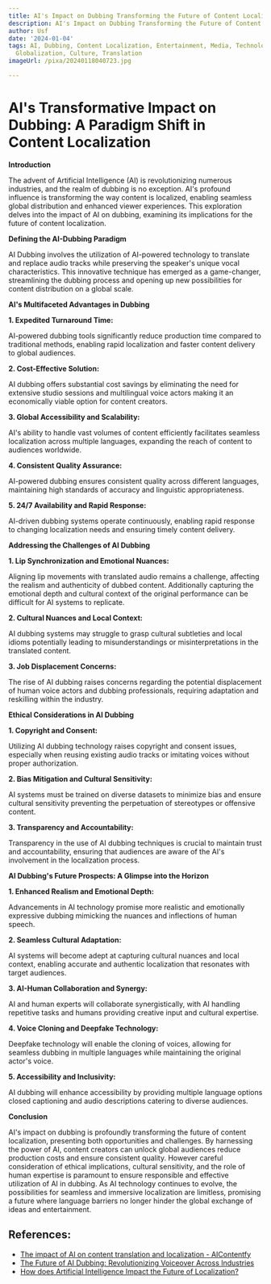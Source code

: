 ```yaml
---
title: AI's Impact on Dubbing Transforming the Future of Content Localization
description: AI's Impact on Dubbing Transforming the Future of Content Localization
author: Usf
date: '2024-01-04'
tags: AI, Dubbing, Content Localization, Entertainment, Media, Technology, Innovation,
  Globalization, Culture, Translation
imageUrl: /pixa/20240118040723.jpg

---
```

# AI's Transformative  Impact on Dubbing: A Paradigm Shift in Content Localization

**Introduction**

The advent of Artificial Intelligence (AI) is revolutionizing numerous industries, and the realm of dubbing  is no exception. AI's profound influence is transforming  the way content is localized, enabling seamless global distribution and enhanced viewer experiences. This exploration delves into the impact  of AI on dubbing, examining its implications for the future of content localization.

**Defining  the AI-Dubbing Paradigm**

AI Dubbing involves the  utilization of AI-powered  technology  to translate  and replace audio tracks  while preserving the speaker's unique vocal  characteristics. This innovative technique has emerged as a game-changer, streamlining the dubbing process and opening up new  possibilities for content distribution on a global scale.

**AI's Multifaceted Advantages in Dubbing**

**1. Expedited Turnaround  Time:**

AI-powered dubbing tools significantly  reduce production time compared to traditional methods, enabling rapid localization and faster content delivery to global  audiences.

**2. Cost-Effective Solution:**

AI dubbing offers substantial cost savings by eliminating the need for extensive studio sessions and multilingual voice actors making it an economically viable option for  content creators.

**3. Global Accessibility and Scalability:**

AI's ability to handle  vast  volumes of content  efficiently facilitates seamless localization across  multiple languages, expanding the reach of content to  audiences worldwide.

**4. Consistent Quality Assurance:**

AI-powered dubbing ensures consistent quality across different languages, maintaining high standards of accuracy and linguistic appropriateness.

**5. 24/7 Availability and  Rapid  Response:**

AI-driven dubbing systems operate continuously, enabling rapid response to  changing localization  needs and ensuring timely content  delivery.

**Addressing the Challenges of AI Dubbing**

**1. Lip Synchronization and Emotional Nuances:**

Aligning lip movements with translated audio remains a challenge, affecting  the realism and authenticity of dubbed content. Additionally capturing  the emotional depth and cultural  context of the original performance can  be difficult for AI systems to replicate.

**2. Cultural Nuances and Local Context:**

AI dubbing systems may struggle to  grasp cultural subtleties and local idioms potentially leading to misunderstandings or misinterpretations in the translated content.

**3. Job Displacement Concerns:**

The rise of AI dubbing raises  concerns regarding the potential displacement  of human voice  actors and dubbing  professionals, requiring adaptation and reskilling within the industry.

**Ethical Considerations in AI Dubbing**

**1. Copyright  and  Consent:**

Utilizing AI dubbing technology raises copyright and consent issues, especially when reusing existing audio tracks or imitating voices without proper authorization.

**2. Bias Mitigation and Cultural Sensitivity:**

AI systems must be trained on diverse datasets to minimize bias and ensure cultural sensitivity preventing the perpetuation of stereotypes or offensive content.

**3. Transparency and Accountability:**

Transparency  in the use of AI  dubbing techniques is crucial to maintain trust and accountability, ensuring that audiences are aware of the AI's involvement in the localization process.

**AI Dubbing's Future Prospects: A  Glimpse into the Horizon**

**1. Enhanced Realism and Emotional Depth:**

Advancements  in AI technology promise more realistic and emotionally expressive  dubbing mimicking  the nuances and inflections of human speech.

**2. Seamless Cultural Adaptation:**

AI systems will become adept at capturing cultural nuances and local context, enabling accurate and authentic localization that resonates  with target audiences.

**3. AI-Human Collaboration and  Synergy:**

AI  and human experts will collaborate synergistically, with AI handling repetitive tasks and humans providing  creative input  and cultural expertise.

**4. Voice Cloning and  Deepfake Technology:**

Deepfake technology will enable the cloning of voices, allowing for seamless dubbing in multiple languages while maintaining the original  actor's voice.

**5. Accessibility and Inclusivity:**

AI  dubbing will  enhance accessibility by providing multiple language  options closed captioning  and  audio descriptions catering to diverse audiences.

**Conclusion**

AI's impact on dubbing is profoundly transforming the future of content localization, presenting both opportunities and challenges. By harnessing the power of  AI,  content creators can  unlock global audiences reduce production costs and ensure consistent quality.  However careful consideration of ethical implications,  cultural sensitivity, and the role  of human expertise is paramount to ensure responsible and effective utilization of AI in dubbing. As AI technology continues to evolve,  the possibilities for seamless and immersive localization are  limitless, promising a future where language barriers no longer hinder the global exchange of ideas and entertainment.

## References:
- [The impact of AI on content translation and localization - AIContentfy](https://aicontentfy.com/en/blog/impact-of-ai-on-content-translation-and-localization)
- [The Future of AI Dubbing: Revolutionizing Voiceover Across Industries](https://murf.ai/resources/ai-dubbing-future/)
- [How does Artificial Intelligence Impact the Future of Localization?](https://www.linkedin.com/pulse/how-does-artificial-intelligence-impact-future)
